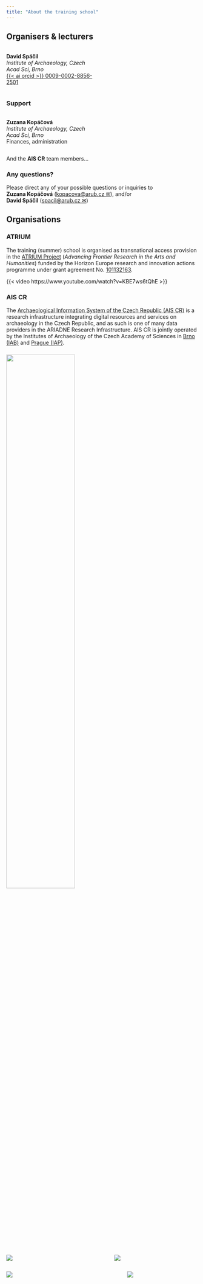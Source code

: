 ```yaml
---
title: "About the training school"
---
```


## Organisers & lecturers

:::: {.columns}
::: {.column width=50%}

**David Spáčil**  
*Institute of Archaeology, Czech Acad Sci, Brno*  
[{{< ai orcid >}} 0009-0002-8856-2501](https://orcid.org/0009-0002-8856-2501)

:::
::: {.column width=50%}



:::
::::

### Support

:::: {.columns}
::: {.column width=50%}

**Zuzana Kopáčová**  
*Institute of Archaeology, Czech Acad Sci, Brno*  
Finances, administration

:::
::: {.column width=50%}


:::
::::

And the **AIS CR** team members...

### Any questions?

Please direct any of your possible questions or inquiries to  
**Zuzana Kopáčová** ([kopacova@arub.cz &#9993;](mailto:kopacova@arub.cz)), and/or  
**David Spáčil** ([spacil@arub.cz &#9993;](mailto:spacil@arub.cz))


## Organisations

### ATRIUM

The training (summer) school is organised as transnational access provision in the [ATRIUM Project](https://atrium-research.eu/){.external} (*Advancing Frontier Research in the Arts and Humanities*) funded by the Horizon Europe research and innovation actions programme under grant agreement No. [101132163](https://cordis.europa.eu/project/id/101132163){.external}.

{{< video https://www.youtube.com/watch?v=KBE7ws6tQhE >}}


<!--### ARIADNE 

[ARIADNE Research Infrastructure](https://www.ariadne-research-infrastructure.eu/){.external} is a non-profit organisation that aggregates, integrates, and provides access to over 4 million archaeological data resources. 
Access is facilitated through the comprehensive data catalogue [ARIADNE Portal](https://portal.ariadne-infrastructure.eu/){.external} (see the short video below for more details) and directly through a SPARQL endpoint to the linked-open data triple store, the ARIADNE Knowledge Base.

One of the goals of the training school is to enable *programmatic* access to these resources by introducing the basics of knowledge representation in the triple store, explaining the ARIADNE [AO-Cat Ontology](https://zenodo.org/doi/10.5281/zenodo.7818374){.external}, and providing training in building SPARQL queries.

{{< video https://vimeo.com/1015562684 >}}

-->
### AIS CR 

The [Archaeological Information System of the Czech Republic (AIS CR)](https://www.aiscr.cz/en/){.external} is a research infrastructure integrating digital resources and services on archaeology in the Czech Republic, and as such is one of many data providers in the ARIADNE Research Infrastructure. 
AIS CR is jointly operated by the Institutes of Archaeology of the Czech Academy of Sciences in [Brno (IAB)](https://www.arub.cz/){.external} and [Prague (IAP)](https://www.arup.cas.cz/){.external}.


### 

[![](figs/Clay.png){fig-align="center" width=60%}](https://atrium-research.eu)

:::: {.columns}
::: {.column width=40%}
[![](figs/aiscr.png)](https://www.aiscr.cz/en/)
:::
::: {.column width=10%}
:::
::: {.column width=45%}
[![](figs/ariadne.png)](https://www.ariadne-research-infrastructure.eu/)
:::
::::


:::: {.columns}
::: {.column width=50%}
[![](figs/arub.png)](https://www.arub.cz/)
:::
::: {.column width=10%}
:::
::: {.column width=40%}
![](figs/eu.png)
:::
::::
